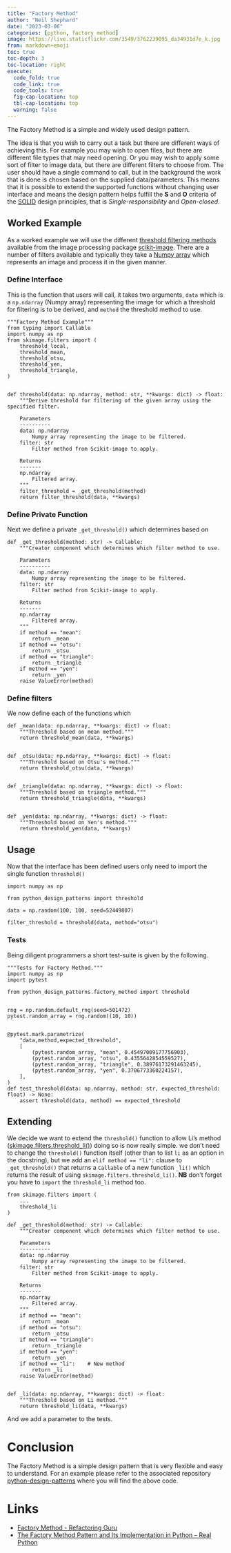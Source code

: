 ```yaml
---
title: "Factory Method"
author: "Neil Shephard"
date: "2023-03-06"
categories: [python, factory method]
image: https://live.staticflickr.com/3549/3762239095_da34931d7e_k.jpg
from: markdown+emoji
toc: true
toc-depth: 3
toc-location: right
execute:
  code_fold: true
  code_link: true
  code_tools: true
  fig-cap-location: top
  tbl-cap-location: top
  warning: false
---
```


The Factory Method is a simple and widely used design pattern.


The idea is that you wish to carry out a task but there are different ways of achieving this. For example you may wish
to open files, but there are different file types that may need opening. Or you may wish to apply some sort of filter to
image data, but there are different filters to choose from. The user should have a single command to call, but in the
background the work that is done is chosen based on the supplied data/parameters. This means that it is possible to
extend the supported functions without changing user interface and means the design pattern helps fulfill the **S** and
**O** criteria of the [SOLID](https://en.wikipedia.org/wiki/SOLID) design principles, that is _Single-responsibility_
and _Open-closed_.

## Worked Example

As a worked example we will use the different [threshold filtering
methods](https://scikit-image.org/docs/stable/api/skimage.filters.html) available from the image processing package
[scikit-image](https://scikit-image.org/). There are a number of filters available and typically they take a [Numpy
array](https://numpy.org/doc/stable/reference/generated/numpy.array.html) which represents an image and process it in
the given manner.

### Define Interface

This is the function that users will call, it takes two arguments, `data` which is a `np.ndarray` (Numpy array)
representing the image for which a threshold for filtering is to be derived, and `method` the threshold method to use.


``` .python
"""Factory Method Example"""
from typing import Callable
import numpy as np
from skimage.filters import (
    threshold_local,
    threshold_mean,
    threshold_otsu,
    threshold_yen,
    threshold_triangle,
)


def threshold(data: np.ndarray, method: str, **kwargs: dict) -> float:
    """Derive threshold for filtering of the given array using the specified filter.

    Parameters
    ----------
    data: np.ndarray
        Numpy array representing the image to be filtered.
    filter: str
        Filter method from Scikit-image to apply.

    Returns
    -------
    np.ndarray
        Filtered array.
    """
    filter_threshold = _get_threshold(method)
    return filter_threshold(data, **kwargs)

```

### Define Private Function

Next we define a private `_get_threshold()` which determines based on

``` .python
def _get_threshold(method: str) -> Callable:
    """Creator component which determines which filter method to use.

    Parameters
    ----------
    data: np.ndarray
        Numpy array representing the image to be filtered.
    filter: str
        Filter method from Scikit-image to apply.

    Returns
    -------
    np.ndarray
        Filtered array.
    """
    if method == "mean":
        return _mean
    if method == "otsu":
        return _otsu
    if method == "triangle":
        return _triangle
    if method == "yen":
        return _yen
    raise ValueError(method)
```

### Define filters

We now define each of the functions which

``` .python
def _mean(data: np.ndarray, **kwargs: dict) -> float:
    """Threshold based on mean method."""
    return threshold_mean(data, **kwargs)


def _otsu(data: np.ndarray, **kwargs: dict) -> float:
    """Threshold based on Otsu's method."""
    return threshold_otsu(data, **kwargs)


def _triangle(data: np.ndarray, **kwargs: dict) -> float:
    """Threshold based on triangle method."""
    return threshold_triangle(data, **kwargs)


def _yen(data: np.ndarray, **kwargs: dict) -> float:
    """Threshold based on Yen's method."""
    return threshold_yen(data, **kwargs)
```

## Usage

Now that the interface has been defined users only need to import the single function `threshold()`

``` .python
import numpy as np

from python_design_patterns import threshold

data = np.random(100, 100, seed=52449807)

filter_threshold = threshold(data, method="otsu")
```

### Tests

Being diligent programmers a short test-suite is given by the following.

``` .python
"""Tests for Factory Method."""
import numpy as np
import pytest

from python_design_patterns.factory_method import threshold


rng = np.random.default_rng(seed=501472)
pytest.random_array = rng.random((10, 10))


@pytest.mark.parametrize(
    "data,method,expected_threshold",
    [
        (pytest.random_array, "mean", 0.45497009177756903),
        (pytest.random_array, "otsu", 0.4355642854559527),
        (pytest.random_array, "triangle", 0.38976173291463245),
        (pytest.random_array, "yen", 0.3706773360224157),
    ],
)
def test_threshold(data: np.ndarray, method: str, expected_threshold: float) -> None:
    assert threshold(data, method) == expected_threshold
```


## Extending

We decide we want to extend the `threshold()` function to allow Li's method
([skimage.filters.threshold_li()](https://scikit-image.org/docs/stable/api/skimage.filters.html#skimage.filters.threshold_li))
doing so is now really simple. we don't need to change the `threshold()` function itself (other than to list `li` as an
option in the docstring), but we add an `elif method == "li":` clause to `_get_threshold()` that returns a `Callable` of
a new function `_li()` which returns the result of using `skimage.filters.threshold_li()`. **NB** don't forget you have
to `import` the `threshold_li` method too.

``` .python
from skimage.filters import (
    ...
    threshold_li
)

def _get_threshold(method: str) -> Callable:
    """Creator component which determines which filter method to use.

    Parameters
    ----------
    data: np.ndarray
        Numpy array representing the image to be filtered.
    filter: str
        Filter method from Scikit-image to apply.

    Returns
    -------
    np.ndarray
        Filtered array.
    """
    if method == "mean":
        return _mean
    if method == "otsu":
        return _otsu
    if method == "triangle":
        return _triangle
    if method == "yen":
        return _yen
    if method == "li":    # New method
        return _li
    raise ValueError(method)


def _li(data: np.ndarray, **kwargs: dict) -> float:
    """Threshold based on Li method."""
    return threshold_li(data, **kwargs)
```

And we add a parameter to the tests.


# Conclusion

The Factory Method is a simple design pattern that is very flexible and easy to understand. For an example please refer
to the associated repository [python-design-patterns](https://github.com/ns-rse/python-design-patterns) where you will
find the above code.

# Links

* [Factory Method - Refactoring Guru](https://refactoring.guru/design-patterns/factory-method)
* [The Factory Method Pattern and Its Implementation in Python – Real Python](https://realpython.com/factory-method-python/)
